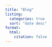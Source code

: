 ```yaml
---
title: "Blog"
listing: 
  categories: true
  sort: "date desc"
format:
  html: 
    citation: false
---
```

